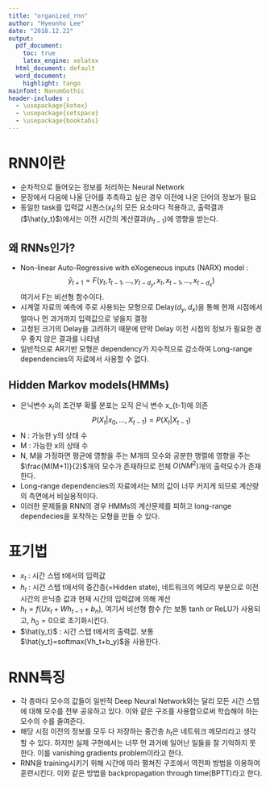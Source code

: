 ```yaml
---
title: "organized_rnn"
author: "Hyeonho Lee"
date: "2018.12.22"
output:
  pdf_document:
    toc: true
    latex_engine: xelatex
  html_document: default
  word_document:
    highlight: tango
mainfont: NanumGothic
header-includes :
  - \usepackage{kotex}
  - \usepackage{setspace}
  - \usepackage{booktabs}
---
```


\newpage
# RNN이란
- 순차적으로 들어오는 정보를 처리하는 Neural Network
- 문장에서 다음에 나올 단어를 추측하고 싶은 경우 이전에 나온 단어의 정보가 필요
- 동일한 task를 입력값 시퀀스($x_t$)의 모든 요소마다 적용하고, 출력결과 ($\hat{y_t}$)에서는 이전 시간의 계산결과($h_{t-1}$)에 영향을 받는다.

## 왜 RNNs인가?
- Non-linear Auto-Regressive with eXogeneous inputs (NARX) model : \
$$\hat{y}_{t+1}=F(y_t, t_{t-1}, ..., y_{t-d_y}, x_t, x_{t-1}, ..., x_{t-d_x})$$
여기서 F는 비선형 함수이다.
- 시계열 자료의 예측에 주로 사용되는 모형으로 Delay($d_y, d_x$)을 통해 현재 시점에서 얼마나 먼 과거까지 입력값으로 넣을지 결정
- 고정된 크기의 Delay을 고려하기 때문에 만약 Delay 이전 시점의 정보가 필요한 경우 좋지 않은 결과를 나타냄
- 일반적으로 AR기반 모형은 dependency가 지수적으로 감소하여 Long-range dependencies의 자료에서 사용할 수 없다.

## Hidden Markov models(HMMs)
- 은닉변수 $x_t$의 조건부 확률 분포는 오직 은닉 변수 x_{t-1}에 의존
$$P(X_t|x_0, ..., X_{t-1})=P(X_t|X_{t-1})$$
- N : 가능한 y의 상태 수
- M : 가능한 x의 상태 수
- N, M을 가정하면 평균에 영향을 주는 M개의 모수와 공분한 행렬에 영향을 주는 $\frac{M(M+1)}{2}$개의 모수가 존재하므로 전체 $O(NM^2)$개의 출력모수가 존재한다.
- Long-range dependencies의 자료에서는 M의 값이 너무 커지게 되므로 계산량의 측면에서 비실용적이다.\
- 이러한 문제들을 RNN의 경우 HMMs의 계산문제를 피하고 long-range dependecies을 포착하는 모형을 만들 수 있다.

# 표기법
- $x_t$ : 시간 스텝 t에서의 입력값
- $h_t$ : 시간 스텝 t에서의 중간층(=Hidden state), 네트워크의 메모리 부분으로 이전 시간의 은닉층 값과 현재 시간의 입력값에 의해 계산
- $h_t=f(Ux_t+Wh_{t-1}+b_n)$, 여기서 비선형 함수 $f$는 보통 tanh or ReLU가 사용되고, $h_0=0$으로 초기화시킨다.
- $\hat{y_t}$ : 시간 스텝 t에서의 출력값. 보통 $\hat{y_t}=softmax(Vh_t+b_y)$을 사용한다.

# RNN특징
- 각 층마다 모수의 값들이 일반적 Deep Neural Network와는 달리 모든 시간 스텝에 대해 모수를 전부 공유하고 있다. 이와 같은 구조를 사용함으로써 학습해야 하는 모수의 수를 줄여준다.
- 해당 시점 이전의 정보를 모두 다 저장하는 중간층 $h_t$은 네트워크 메모리라고 생각할 수 있다. 하지만 실제 구현에서는 너무 먼 과거에 일어난 일들을 잘 기억하지 못한다. 이를 vanishing gradients problem이라고 한다.
- RNN을 training시키기 위해 시간에 따라 펼쳐진 구조에서 역전파 방법을 이용하여 훈련시킨다. 이와 같은 방법을 backpropagation through time(BPTT)라고 한다.

















